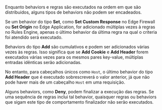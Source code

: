 Enquanto behaviors e regras são executados na ordem em que são distribuidos, alguns tipos de behaviors não podem ser encadeados.

Se um behavior do tipo **Set**, como **Set Custom Response** no Edge Firewall ou **Set Origin** no Edge Application, for adicionado múltiplas vezes à regras no Rules Engine, apenas o último behavior da última regra na qual o criteria foi atendido será executado.

Behaviors do tipo **Add** são cumulativos e podem ser adicionados várias vezes às regras. Isso significa que se **Add Cookie** e **Add Header** forem executados várias vezes para os mesmos pares key-value, múltiplas entradas idênticas serão adicionadas.

No entanto, para cabeçalhos únicos como `Host`, o último behavior do tipo **Add Header** que é executado sobrescreverá o valor anterior, já que não pode haver mais de um cabeçalho `Host` em uma requisição.

Alguns behaviors, como **Deny**, podem finalizar a execução das regras. Se uma sequência de regras inclui tal behavior, quaisquer regras ou behaviors que sigam este tipo de comportamento finalizador não serão executados.